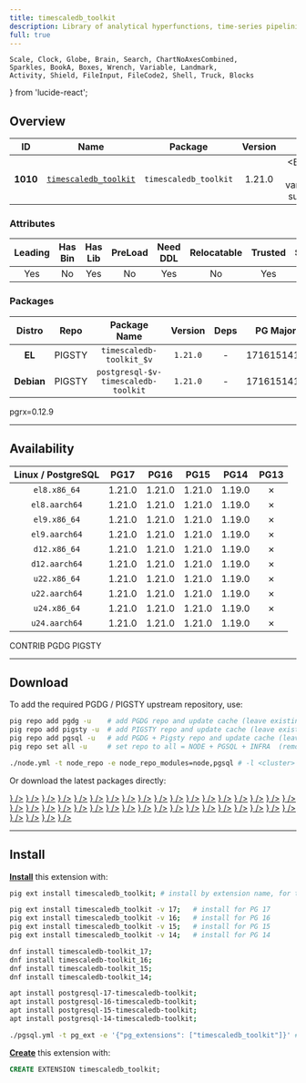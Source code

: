 ```yaml
---
title: timescaledb_toolkit
description: Library of analytical hyperfunctions, time-series pipelining, and other SQL utilities
full: true
---
```


    Scale, Clock, Globe, Brain, Search, ChartNoAxesCombined,
    Sparkles, BookA, Boxes, Wrench, Variable, Landmark,
    Activity, Shield, FileInput, FileCode2, Shell, Truck, Blocks
} from 'lucide-react';

## Overview

| <TooltipIconButton tooltip="Extension unique identifier" side="top">ID</TooltipIconButton> | <TooltipIconButton tooltip="Extension name" side="top">Name</TooltipIconButton> | <TooltipIconButton tooltip="Package name for installation" side="top">Package</TooltipIconButton> | <TooltipIconButton tooltip="Latest available extension version" side="top">Version</TooltipIconButton> | <TooltipIconButton tooltip="Extension category" side="top">Category</TooltipIconButton> | <TooltipIconButton tooltip="Open source license" side="top">License</TooltipIconButton> | <TooltipIconButton tooltip="Programming language" side="top">Lang</TooltipIconButton> |
|:--------:|:--------:|:----------:|:--------------:|:---------------------------------------:|:------------------------------------------------------:|:----:|
| **1010** | [`timescaledb_toolkit`](https://github.com/timescale/timescaledb-toolkit) | `timescaledb_toolkit` | 1.21.0 | <Badge icon={<Clock />} variant="blue-subtle"><a href="/ext/time" className="no-underline">TIME</a></Badge> | <a href="/ext/list/license#timescale" className="no-underline"><Badge icon={<Scale />} variant="gray-subtle">Timescale</Badge></a> | <a href="/ext/list/lang#rust"><Badge icon={<FileCode2 />} variant="amber-subtle">Rust</Badge></a> |

### Attributes

| <TooltipIconButton tooltip="The Primary Leading extension in the Package" side="top">Leading</TooltipIconButton> | <TooltipIconButton tooltip="Contains binary utils" side="top">Has Bin</TooltipIconButton> | <TooltipIconButton tooltip="Contains .so shared library files" side="top">Has Lib</TooltipIconButton> | <TooltipIconButton tooltip="Requires preloading via shared_preload_libraries" side="top">PreLoad</TooltipIconButton> | <TooltipIconButton tooltip="Requires CREATE EXTENSION DDL command" side="top">Need DDL</TooltipIconButton> | <TooltipIconButton tooltip="Can be installed in any schema" side="top">Relocatable</TooltipIconButton> | <TooltipIconButton tooltip="Can be created by non-superuser" side="top">Trusted</TooltipIconButton> | <TooltipIconButton tooltip="Schemas used by this extension" side="top">Schemas</TooltipIconButton> |
|:-------:|:-------:|:-------:|:-------:|:--------:|:-----------:|:-------:|:-------:|
| Yes | No | Yes | No | Yes | No | Yes | - |

### Packages

| <TooltipIconButton tooltip="Linux distribution family, EL or Debian" side="top">Distro</TooltipIconButton> | <TooltipIconButton tooltip="Package repository" side="top">Repo</TooltipIconButton> | <TooltipIconButton tooltip="The RPM/DEB Package Name Pattern (replace $v with real pg major)" side="top">Package Name</TooltipIconButton> | <TooltipIconButton tooltip="Latest package version" side="top">Version</TooltipIconButton> | <TooltipIconButton tooltip="RPM/DEB Package dependencies" side="top">Deps</TooltipIconButton> | <TooltipIconButton tooltip="Available in these PostgreSQL Major Versions" side="top">PG Major</TooltipIconButton> |
|:----------:|:--------:|:------------------------:|:-----------:|:------------:|:------------------:|
|   **EL**   | <Badge variant="amber-subtle"><span className="font-bold">PIGSTY</span></Badge> | `timescaledb-toolkit_$v` | `1.21.0` | - | <Badge variant="green-subtle">17</Badge><Badge variant="green-subtle">16</Badge><Badge variant="green-subtle">15</Badge><Badge variant="green-subtle">14</Badge><Badge variant="red-subtle">13</Badge> |
| **Debian** | <Badge variant="amber-subtle"><span className="font-bold">PIGSTY</span></Badge> | `postgresql-$v-timescaledb-toolkit` | `1.21.0` | - | <Badge variant="green-subtle">17</Badge><Badge variant="green-subtle">16</Badge><Badge variant="green-subtle">15</Badge><Badge variant="green-subtle">14</Badge><Badge variant="red-subtle">13</Badge> |


<Callout title="Comments" type="info">
    pgrx=0.12.9
</Callout>


------

## Availability

| <TooltipIconButton tooltip="Linux Distro Arch / PostgreSQL Major Version" side="top">Linux / PostgreSQL </TooltipIconButton> | **PG17** | **PG16** | **PG15** | **PG14** | <span className="text-red-500">**PG13**</span> |
|:-----:|:-----:|:-----:|:-----:|:-----:|:-----:|
| `el8.x86_64` | <Badge variant="amber-subtle">1.21.0</Badge> | <Badge variant="amber-subtle">1.21.0</Badge> | <Badge variant="amber-subtle">1.21.0</Badge> | <Badge variant="amber-subtle">1.19.0</Badge> | <Badge variant="red-subtle">✗</Badge> |
| `el8.aarch64` | <Badge variant="amber-subtle">1.21.0</Badge> | <Badge variant="amber-subtle">1.21.0</Badge> | <Badge variant="amber-subtle">1.21.0</Badge> | <Badge variant="amber-subtle">1.19.0</Badge> | <Badge variant="red-subtle">✗</Badge> |
| `el9.x86_64` | <Badge variant="amber-subtle">1.21.0</Badge> | <Badge variant="amber-subtle">1.21.0</Badge> | <Badge variant="amber-subtle">1.21.0</Badge> | <Badge variant="amber-subtle">1.19.0</Badge> | <Badge variant="red-subtle">✗</Badge> |
| `el9.aarch64` | <Badge variant="amber-subtle">1.21.0</Badge> | <Badge variant="amber-subtle">1.21.0</Badge> | <Badge variant="amber-subtle">1.21.0</Badge> | <Badge variant="amber-subtle">1.19.0</Badge> | <Badge variant="red-subtle">✗</Badge> |
| `d12.x86_64` | <Badge variant="amber-subtle">1.21.0</Badge> | <Badge variant="amber-subtle">1.21.0</Badge> | <Badge variant="amber-subtle">1.21.0</Badge> | <Badge variant="amber-subtle">1.19.0</Badge> | <Badge variant="red-subtle">✗</Badge> |
| `d12.aarch64` | <Badge variant="amber-subtle">1.21.0</Badge> | <Badge variant="amber-subtle">1.21.0</Badge> | <Badge variant="amber-subtle">1.21.0</Badge> | <Badge variant="amber-subtle">1.19.0</Badge> | <Badge variant="red-subtle">✗</Badge> |
| `u22.x86_64` | <Badge variant="amber-subtle">1.21.0</Badge> | <Badge variant="amber-subtle">1.21.0</Badge> | <Badge variant="amber-subtle">1.21.0</Badge> | <Badge variant="amber-subtle">1.19.0</Badge> | <Badge variant="red-subtle">✗</Badge> |
| `u22.aarch64` | <Badge variant="amber-subtle">1.21.0</Badge> | <Badge variant="amber-subtle">1.21.0</Badge> | <Badge variant="amber-subtle">1.21.0</Badge> | <Badge variant="amber-subtle">1.19.0</Badge> | <Badge variant="red-subtle">✗</Badge> |
| `u24.x86_64` | <Badge variant="amber-subtle">1.21.0</Badge> | <Badge variant="amber-subtle">1.21.0</Badge> | <Badge variant="amber-subtle">1.21.0</Badge> | <Badge variant="amber-subtle">1.19.0</Badge> | <Badge variant="red-subtle">✗</Badge> |
| `u24.aarch64` | <Badge variant="amber-subtle">1.21.0</Badge> | <Badge variant="amber-subtle">1.21.0</Badge> | <Badge variant="amber-subtle">1.21.0</Badge> | <Badge variant="amber-subtle">1.19.0</Badge> | <Badge variant="red-subtle">✗</Badge> |

<Badge variant="green-subtle"><span className="font-black">CONTRIB</span></Badge> <Badge variant="blue-subtle"><span className="font-black">PGDG</span></Badge> <Badge variant="amber-subtle"><span className="font-black">PIGSTY</span></Badge>

------

## Download

To add the required PGDG / PIGSTY upstream repository, use:

```bash tab="pig"
pig repo add pgdg -u    # add PGDG repo and update cache (leave existing repos)
pig repo add pigsty -u  # add PIGSTY repo and update cache (leave existing repos)
pig repo add pgsql -u   # add PGDG + Pigsty repo and update cache (leave existing repos)
pig repo set all -u     # set repo to all = NODE + PGSQL + INFRA  (remove existing repos)
```
```bash tab="pigsty"
./node.yml -t node_repo -e node_repo_modules=node,pgsql # -l <cluster>
```

Or download the latest packages directly:

<Files>
    <Folder name="el8.x86_64">
        <a href="https://repo.pigsty.io/yum/pgsql/el8.x86_64/timescaledb-toolkit_17-1.21.0-1PIGSTY.el8.x86_64.rpm"><File name="timescaledb-toolkit_17-1.21.0-1PIGSTY.el8.x86_64.rpm" icon={<Package className="text-emerald-500" />} /></a>
        <a href="https://repo.pigsty.io/yum/pgsql/el8.x86_64/timescaledb-toolkit_16-1.21.0-1PIGSTY.el8.x86_64.rpm"><File name="timescaledb-toolkit_16-1.21.0-1PIGSTY.el8.x86_64.rpm" icon={<Package className="text-emerald-500" />} /></a>
        <a href="https://repo.pigsty.io/yum/pgsql/el8.x86_64/timescaledb-toolkit_15-1.21.0-1PIGSTY.el8.x86_64.rpm"><File name="timescaledb-toolkit_15-1.21.0-1PIGSTY.el8.x86_64.rpm" icon={<Package className="text-emerald-500" />} /></a>
        <a href="https://repo.pigsty.io/yum/pgsql/el8.x86_64/timescaledb-toolkit_14-1.19.0-1PIGSTY.el8.x86_64.rpm"><File name="timescaledb-toolkit_14-1.19.0-1PIGSTY.el8.x86_64.rpm" icon={<Package className="text-emerald-500" />} /></a>
    </Folder>
    <Folder name="el8.aarch64">
        <a href="https://repo.pigsty.io/yum/pgsql/el8.aarch64/timescaledb-toolkit_17-1.21.0-1PIGSTY.el8.aarch64.rpm"><File name="timescaledb-toolkit_17-1.21.0-1PIGSTY.el8.aarch64.rpm" icon={<Package className="text-orange-500" />} /></a>
        <a href="https://repo.pigsty.io/yum/pgsql/el8.aarch64/timescaledb-toolkit_16-1.21.0-1PIGSTY.el8.aarch64.rpm"><File name="timescaledb-toolkit_16-1.21.0-1PIGSTY.el8.aarch64.rpm" icon={<Package className="text-orange-500" />} /></a>
        <a href="https://repo.pigsty.io/yum/pgsql/el8.aarch64/timescaledb-toolkit_15-1.21.0-1PIGSTY.el8.aarch64.rpm"><File name="timescaledb-toolkit_15-1.21.0-1PIGSTY.el8.aarch64.rpm" icon={<Package className="text-orange-500" />} /></a>
        <a href="https://repo.pigsty.io/yum/pgsql/el8.aarch64/timescaledb-toolkit_14-1.19.0-1PIGSTY.el8.aarch64.rpm"><File name="timescaledb-toolkit_14-1.19.0-1PIGSTY.el8.aarch64.rpm" icon={<Package className="text-orange-500" />} /></a>
    </Folder>
    <Folder name="el9.x86_64">
        <a href="https://repo.pigsty.io/yum/pgsql/el9.x86_64/timescaledb-toolkit_17-1.21.0-1PIGSTY.el9.x86_64.rpm"><File name="timescaledb-toolkit_17-1.21.0-1PIGSTY.el9.x86_64.rpm" icon={<Package className="text-emerald-500" />} /></a>
        <a href="https://repo.pigsty.io/yum/pgsql/el9.x86_64/timescaledb-toolkit_16-1.21.0-1PIGSTY.el9.x86_64.rpm"><File name="timescaledb-toolkit_16-1.21.0-1PIGSTY.el9.x86_64.rpm" icon={<Package className="text-emerald-500" />} /></a>
        <a href="https://repo.pigsty.io/yum/pgsql/el9.x86_64/timescaledb-toolkit_15-1.21.0-1PIGSTY.el9.x86_64.rpm"><File name="timescaledb-toolkit_15-1.21.0-1PIGSTY.el9.x86_64.rpm" icon={<Package className="text-emerald-500" />} /></a>
        <a href="https://repo.pigsty.io/yum/pgsql/el9.x86_64/timescaledb-toolkit_14-1.19.0-1PIGSTY.el9.x86_64.rpm"><File name="timescaledb-toolkit_14-1.19.0-1PIGSTY.el9.x86_64.rpm" icon={<Package className="text-emerald-500" />} /></a>
    </Folder>
    <Folder name="el9.aarch64">
        <a href="https://repo.pigsty.io/yum/pgsql/el9.aarch64/timescaledb-toolkit_17-1.21.0-1PIGSTY.el9.aarch64.rpm"><File name="timescaledb-toolkit_17-1.21.0-1PIGSTY.el9.aarch64.rpm" icon={<Package className="text-orange-500" />} /></a>
        <a href="https://repo.pigsty.io/yum/pgsql/el9.aarch64/timescaledb-toolkit_16-1.21.0-1PIGSTY.el9.aarch64.rpm"><File name="timescaledb-toolkit_16-1.21.0-1PIGSTY.el9.aarch64.rpm" icon={<Package className="text-orange-500" />} /></a>
        <a href="https://repo.pigsty.io/yum/pgsql/el9.aarch64/timescaledb-toolkit_15-1.21.0-1PIGSTY.el9.aarch64.rpm"><File name="timescaledb-toolkit_15-1.21.0-1PIGSTY.el9.aarch64.rpm" icon={<Package className="text-orange-500" />} /></a>
        <a href="https://repo.pigsty.io/yum/pgsql/el9.aarch64/timescaledb-toolkit_14-1.19.0-1PIGSTY.el9.aarch64.rpm"><File name="timescaledb-toolkit_14-1.19.0-1PIGSTY.el9.aarch64.rpm" icon={<Package className="text-orange-500" />} /></a>
    </Folder>
    <Folder name="d12.x86_64">
        <a href="https://repo.pigsty.io/apt/pgsql/bookworm/pool/main/t/timescaledb-toolkit/postgresql-17-timescaledb-toolkit_1.21.0-1PIGSTY~bookworm_amd64.deb"><File name="postgresql-17-timescaledb-toolkit_1.21.0-1PIGSTY~bookworm_amd64.deb" icon={<Box className="text-emerald-500" />} /></a>
        <a href="https://repo.pigsty.io/apt/pgsql/bookworm/pool/main/t/timescaledb-toolkit/postgresql-16-timescaledb-toolkit_1.21.0-1PIGSTY~bookworm_amd64.deb"><File name="postgresql-16-timescaledb-toolkit_1.21.0-1PIGSTY~bookworm_amd64.deb" icon={<Box className="text-emerald-500" />} /></a>
        <a href="https://repo.pigsty.io/apt/pgsql/bookworm/pool/main/t/timescaledb-toolkit/postgresql-15-timescaledb-toolkit_1.21.0-1PIGSTY~bookworm_amd64.deb"><File name="postgresql-15-timescaledb-toolkit_1.21.0-1PIGSTY~bookworm_amd64.deb" icon={<Box className="text-emerald-500" />} /></a>
        <a href="https://repo.pigsty.io/apt/pgsql/bookworm/pool/main/t/timescaledb-toolkit/postgresql-14-timescaledb-toolkit_1.19.0-1PIGSTY~bookworm_amd64.deb"><File name="postgresql-14-timescaledb-toolkit_1.19.0-1PIGSTY~bookworm_amd64.deb" icon={<Box className="text-emerald-500" />} /></a>
    </Folder>
    <Folder name="d12.aarch64">
        <a href="https://repo.pigsty.io/apt/pgsql/bookworm/pool/main/t/timescaledb-toolkit/postgresql-17-timescaledb-toolkit_1.21.0-1PIGSTY~bookworm_arm64.deb"><File name="postgresql-17-timescaledb-toolkit_1.21.0-1PIGSTY~bookworm_arm64.deb" icon={<Box className="text-orange-500" />} /></a>
        <a href="https://repo.pigsty.io/apt/pgsql/bookworm/pool/main/t/timescaledb-toolkit/postgresql-16-timescaledb-toolkit_1.21.0-1PIGSTY~bookworm_arm64.deb"><File name="postgresql-16-timescaledb-toolkit_1.21.0-1PIGSTY~bookworm_arm64.deb" icon={<Box className="text-orange-500" />} /></a>
        <a href="https://repo.pigsty.io/apt/pgsql/bookworm/pool/main/t/timescaledb-toolkit/postgresql-15-timescaledb-toolkit_1.21.0-1PIGSTY~bookworm_arm64.deb"><File name="postgresql-15-timescaledb-toolkit_1.21.0-1PIGSTY~bookworm_arm64.deb" icon={<Box className="text-orange-500" />} /></a>
        <a href="https://repo.pigsty.io/apt/pgsql/bookworm/pool/main/t/timescaledb-toolkit/postgresql-14-timescaledb-toolkit_1.19.0-1PIGSTY~bookworm_arm64.deb"><File name="postgresql-14-timescaledb-toolkit_1.19.0-1PIGSTY~bookworm_arm64.deb" icon={<Box className="text-orange-500" />} /></a>
    </Folder>
    <Folder name="u22.x86_64">
        <a href="https://repo.pigsty.io/apt/pgsql/jammy/pool/main/t/timescaledb-toolkit/postgresql-17-timescaledb-toolkit_1.21.0-1PIGSTY~jammy_amd64.deb"><File name="postgresql-17-timescaledb-toolkit_1.21.0-1PIGSTY~jammy_amd64.deb" icon={<Box className="text-emerald-500" />} /></a>
        <a href="https://repo.pigsty.io/apt/pgsql/jammy/pool/main/t/timescaledb-toolkit/postgresql-16-timescaledb-toolkit_1.21.0-1PIGSTY~jammy_amd64.deb"><File name="postgresql-16-timescaledb-toolkit_1.21.0-1PIGSTY~jammy_amd64.deb" icon={<Box className="text-emerald-500" />} /></a>
        <a href="https://repo.pigsty.io/apt/pgsql/jammy/pool/main/t/timescaledb-toolkit/postgresql-15-timescaledb-toolkit_1.21.0-1PIGSTY~jammy_amd64.deb"><File name="postgresql-15-timescaledb-toolkit_1.21.0-1PIGSTY~jammy_amd64.deb" icon={<Box className="text-emerald-500" />} /></a>
        <a href="https://repo.pigsty.io/apt/pgsql/jammy/pool/main/t/timescaledb-toolkit/postgresql-14-timescaledb-toolkit_1.19.0-1PIGSTY~jammy_amd64.deb"><File name="postgresql-14-timescaledb-toolkit_1.19.0-1PIGSTY~jammy_amd64.deb" icon={<Box className="text-emerald-500" />} /></a>
    </Folder>
    <Folder name="u22.aarch64">
        <a href="https://repo.pigsty.io/apt/pgsql/jammy/pool/main/t/timescaledb-toolkit/postgresql-17-timescaledb-toolkit_1.21.0-1PIGSTY~jammy_arm64.deb"><File name="postgresql-17-timescaledb-toolkit_1.21.0-1PIGSTY~jammy_arm64.deb" icon={<Box className="text-orange-500" />} /></a>
        <a href="https://repo.pigsty.io/apt/pgsql/jammy/pool/main/t/timescaledb-toolkit/postgresql-16-timescaledb-toolkit_1.21.0-1PIGSTY~jammy_arm64.deb"><File name="postgresql-16-timescaledb-toolkit_1.21.0-1PIGSTY~jammy_arm64.deb" icon={<Box className="text-orange-500" />} /></a>
        <a href="https://repo.pigsty.io/apt/pgsql/jammy/pool/main/t/timescaledb-toolkit/postgresql-15-timescaledb-toolkit_1.21.0-1PIGSTY~jammy_arm64.deb"><File name="postgresql-15-timescaledb-toolkit_1.21.0-1PIGSTY~jammy_arm64.deb" icon={<Box className="text-orange-500" />} /></a>
        <a href="https://repo.pigsty.io/apt/pgsql/jammy/pool/main/t/timescaledb-toolkit/postgresql-14-timescaledb-toolkit_1.19.0-1PIGSTY~jammy_arm64.deb"><File name="postgresql-14-timescaledb-toolkit_1.19.0-1PIGSTY~jammy_arm64.deb" icon={<Box className="text-orange-500" />} /></a>
    </Folder>
    <Folder name="u24.x86_64">
        <a href="https://repo.pigsty.io/apt/pgsql/noble/pool/main/t/timescaledb-toolkit/postgresql-17-timescaledb-toolkit_1.21.0-1PIGSTY~noble_amd64.deb"><File name="postgresql-17-timescaledb-toolkit_1.21.0-1PIGSTY~noble_amd64.deb" icon={<Box className="text-emerald-500" />} /></a>
        <a href="https://repo.pigsty.io/apt/pgsql/noble/pool/main/t/timescaledb-toolkit/postgresql-16-timescaledb-toolkit_1.21.0-1PIGSTY~noble_amd64.deb"><File name="postgresql-16-timescaledb-toolkit_1.21.0-1PIGSTY~noble_amd64.deb" icon={<Box className="text-emerald-500" />} /></a>
        <a href="https://repo.pigsty.io/apt/pgsql/noble/pool/main/t/timescaledb-toolkit/postgresql-15-timescaledb-toolkit_1.21.0-1PIGSTY~noble_amd64.deb"><File name="postgresql-15-timescaledb-toolkit_1.21.0-1PIGSTY~noble_amd64.deb" icon={<Box className="text-emerald-500" />} /></a>
        <a href="https://repo.pigsty.io/apt/pgsql/noble/pool/main/t/timescaledb-toolkit/postgresql-14-timescaledb-toolkit_1.19.0-1PIGSTY~noble_amd64.deb"><File name="postgresql-14-timescaledb-toolkit_1.19.0-1PIGSTY~noble_amd64.deb" icon={<Box className="text-emerald-500" />} /></a>
    </Folder>
    <Folder name="u24.aarch64">
        <a href="https://repo.pigsty.io/apt/pgsql/noble/pool/main/t/timescaledb-toolkit/postgresql-17-timescaledb-toolkit_1.21.0-1PIGSTY~noble_arm64.deb"><File name="postgresql-17-timescaledb-toolkit_1.21.0-1PIGSTY~noble_arm64.deb" icon={<Box className="text-orange-500" />} /></a>
        <a href="https://repo.pigsty.io/apt/pgsql/noble/pool/main/t/timescaledb-toolkit/postgresql-16-timescaledb-toolkit_1.21.0-1PIGSTY~noble_arm64.deb"><File name="postgresql-16-timescaledb-toolkit_1.21.0-1PIGSTY~noble_arm64.deb" icon={<Box className="text-orange-500" />} /></a>
        <a href="https://repo.pigsty.io/apt/pgsql/noble/pool/main/t/timescaledb-toolkit/postgresql-15-timescaledb-toolkit_1.21.0-1PIGSTY~noble_arm64.deb"><File name="postgresql-15-timescaledb-toolkit_1.21.0-1PIGSTY~noble_arm64.deb" icon={<Box className="text-orange-500" />} /></a>
        <a href="https://repo.pigsty.io/apt/pgsql/noble/pool/main/t/timescaledb-toolkit/postgresql-14-timescaledb-toolkit_1.19.0-1PIGSTY~noble_arm64.deb"><File name="postgresql-14-timescaledb-toolkit_1.19.0-1PIGSTY~noble_arm64.deb" icon={<Box className="text-orange-500" />} /></a>
    </Folder>
</Files>

------

## Install

[**Install**](/docs/pgsql/extension/install) this extension with:

```bash tab="pig"
pig ext install timescaledb_toolkit; # install by extension name, for the current active PG version

pig ext install timescaledb_toolkit -v 17;   # install for PG 17
pig ext install timescaledb_toolkit -v 16;   # install for PG 16
pig ext install timescaledb_toolkit -v 15;   # install for PG 15
pig ext install timescaledb_toolkit -v 14;   # install for PG 14
```
```bash tab="yum" 
dnf install timescaledb-toolkit_17;
dnf install timescaledb-toolkit_16;
dnf install timescaledb-toolkit_15;
dnf install timescaledb-toolkit_14;
```
```bash tab="apt" 
apt install postgresql-17-timescaledb-toolkit;
apt install postgresql-16-timescaledb-toolkit;
apt install postgresql-15-timescaledb-toolkit;
apt install postgresql-14-timescaledb-toolkit;
```
```bash tab="ansible"
./pgsql.yml -t pg_ext -e '{"pg_extensions": ["timescaledb_toolkit"]}' # -l <cls>
```

[**Create**](/docs/pgsql/extension/create) this extension with:

```sql
CREATE EXTENSION timescaledb_toolkit;
```


